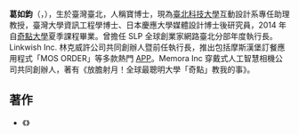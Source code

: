 {{unreferenced|time=2015-11-11T09:20:07+00:00}}
{{NoteTA
|1=zh-tw:葛;zh-cn:葛;
|2=zh-tw:如鈞;zh-cn:如鈞;
}}

'''葛如鈞'''（{{lang-en|'''Ju-Chun Ko'''}}，{{bd|1981年}}），生於臺灣臺北，人稱寶博士，現為[[臺北科技大學|臺北科技大學]]互動設計系專任助理教授，臺灣大學資訊工程學博士、日本慶應大學媒體設計博士後研究員，2014 年自[[奇點大學|奇點大學]]夏季課程畢業。曾擔任 SLP 全球創業家網路臺北分部年度執行長。 Linkwish Inc. 林克威許公司共同創辦人暨前任執行長，推出包括摩斯漢堡訂餐應用程式「MOS ORDER」等多款熱門 [[APP|APP]]。Memora Inc 穿戴式人工智慧相機公司共同創辦人，著有《放膽射月！全球最聰明大學「奇點」教我的事》。



== 著作 ==
* 《{{link-en|放膽射月!全球最聰明大學「奇點」教我的事}}》